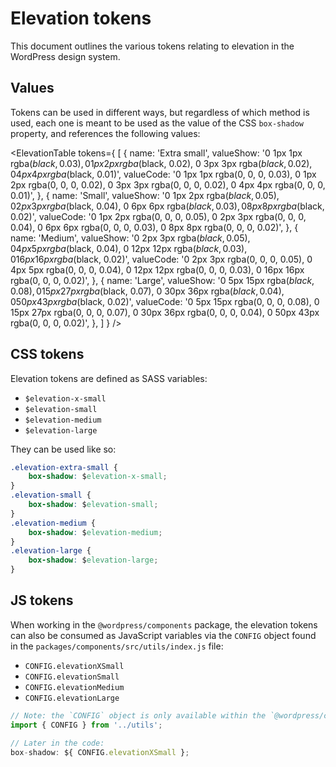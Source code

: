 
<Meta title="Tokens/Elevation" name="page" />

# Elevation tokens

This document outlines the various tokens relating to elevation in the WordPress design system.

## Values

Tokens can be used in different ways, but regardless of which method is used, each one is meant to be used as the value of the CSS `box-shadow` property, and references the following values:

<ElevationTable
	tokens={ [
		{
			name: 'Extra small',
			valueShow:
				'0 1px 1px rgba($black, 0.03), 0 1px 2px rgba($black, 0.02), 0 3px 3px rgba($black, 0.02), 0 4px 4px rgba($black, 0.01)',
			valueCode:
				'0 1px 1px rgba(0, 0, 0, 0.03), 0 1px 2px rgba(0, 0, 0, 0.02), 0 3px 3px rgba(0, 0, 0, 0.02), 0 4px 4px rgba(0, 0, 0, 0.01)',
		},
		{
			name: 'Small',
			valueShow:
				'0 1px 2px rgba($black, 0.05), 0 2px 3px rgba($black, 0.04), 0 6px 6px rgba($black, 0.03), 0 8px 8px rgba($black, 0.02)',
			valueCode:
				'0 1px 2px rgba(0, 0, 0, 0.05), 0 2px 3px rgba(0, 0, 0, 0.04), 0 6px 6px rgba(0, 0, 0, 0.03), 0 8px 8px rgba(0, 0, 0, 0.02)',
		},
		{
			name: 'Medium',
			valueShow:
				'0 2px 3px rgba($black, 0.05), 0 4px 5px rgba($black, 0.04), 0 12px 12px rgba($black, 0.03), 0 16px 16px rgba($black, 0.02)',
			valueCode:
				'0 2px 3px rgba(0, 0, 0, 0.05), 0 4px 5px rgba(0, 0, 0, 0.04), 0 12px 12px rgba(0, 0, 0, 0.03), 0 16px 16px rgba(0, 0, 0, 0.02)',
		},
		{
			name: 'Large',
			valueShow:
				'0 5px 15px rgba($black, 0.08), 0 15px 27px rgba($black, 0.07), 0 30px 36px rgba($black, 0.04), 0 50px 43px rgba($black, 0.02)',
			valueCode:
				'0 5px 15px rgba(0, 0, 0, 0.08), 0 15px 27px rgba(0, 0, 0, 0.07), 0 30px 36px rgba(0, 0, 0, 0.04), 0 50px 43px rgba(0, 0, 0, 0.02)',
		},
	] }
/>

## CSS tokens

Elevation tokens are defined as SASS variables:

-   `$elevation-x-small`
-   `$elevation-small`
-   `$elevation-medium`
-   `$elevation-large`

They can be used like so:

```css
.elevation-extra-small {
	box-shadow: $elevation-x-small;
}
.elevation-small {
	box-shadow: $elevation-small;
}
.elevation-medium {
	box-shadow: $elevation-medium;
}
.elevation-large {
	box-shadow: $elevation-large;
}
```

## JS tokens

When working in the `@wordpress/components` package, the elevation tokens can also be consumed as JavaScript variables via the `CONFIG` object found in the `packages/components/src/utils/index.js` file:

-   `CONFIG.elevationXSmall`
-   `CONFIG.elevationSmall`
-   `CONFIG.elevationMedium`
-   `CONFIG.elevationLarge`

```js
// Note: the `CONFIG` object is only available within the `@wordpress/components` package.
import { CONFIG } from '../utils';

// Later in the code:
box-shadow: ${ CONFIG.elevationXSmall };
```
